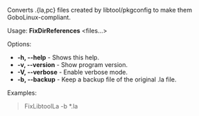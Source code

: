 Converts .{la,pc} files created by libtool/pkgconfig to make them GoboLinux-compliant.

Usage: '''FixDirReferences''' <files...>

Options:
* '''-h, --help''' - Shows this help.
* '''-v, --version''' - Show program version.
* '''-V, --verbose''' - Enable verbose mode.
* '''-b, --backup''' - Keep a backup file of the original .la file.

Examples:
<blockquote>
FixLibtoolLa -b *.la <br/>
</blockquote>

{{Scripts}}
